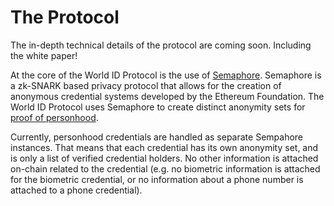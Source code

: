 # The Protocol

The in-depth technical details of the protocol are coming soon. Including the white paper!

At the core of the World ID Protocol is the use of [Semaphore](https://semaphore.appliedzkp.org/). Semaphore is a zk-SNARK based privacy protocol that allows for the creation of anonymous credential systems developed by the Ethereum Foundation. The World ID Protocol uses Semaphore to create distinct anonymity sets for [proof of personhood](/id/proof-of-personhood).

Currently, personhood credentials are handled as separate Sempahore instances. That means that each credential has its own anonymity set, and is only a list of verified credential holders. No other information is attached on-chain related to the credential (e.g. no biometric information is attached for the biometric credential, or no information about a phone number is attached to a phone credential).
